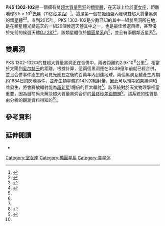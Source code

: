 {{sky|13|05|33.01498|-|10|33|19.4266|3500000000}}
{{Quasar
| name = PKS 1302-102
| image = 
| caption=
| epoch = [[J2000.0|J2000.0]] <ref name=SIMBAD/>
| ra = {{RA|13|05|33.01498}} <ref name=SIMBAD/>
| dec = {{DEC|-10|33|19.4266}} <ref name=SIMBAD/>
| constellation name = [[室女座|室女座]] <ref name= TechTimes-2015-01-08 />
| z = 0.2784 <ref name=SIMBAD/>
| dist_ly = {{convert|3.5|e9ly|Gpc|abbr=on|lk=on}}<ref name= TechTimes-2015-01-08 />
| type = FSRS, FSRQ, FSQ, QSO, E4 <ref name=NED/><ref name=SIMBAD/>
| appmag_v =
| size_v =
| notes =
| names = PG 1302-102,<ref name=NED/> PG 1302-103,<ref name=SIMBAD/> ICRF J130533.0-103319,<ref name=SIMBAD/> [[帕克斯天文台|PKS]] 1302-102,<ref name=NED/> [[帕克斯天文台|PKS]] 1302-103,<ref name=SIMBAD/> PKS [[J2000.0|J]]1305-1033,<ref name=SIMBAD/> PKS [[B1950.0|B]]1302-102,<ref name=NED/> [[類星體|QSO]] [[J2000.0|J]]1305-1033,<ref name=SIMBAD/> [[類星體|QSO]] [[B1950.0|B]]1302-1017<ref name=SIMBAD/>
}}
'''PKS 1302-102'''是一個擁有雙[[超大質量黑洞|超大質量黑洞]]的[[類星體|類星體]]，在天球上位於[[室女座|室女座]]，距離地球3.5 × 10<sup>9</sup>[[光年|光年]]（11亿[[秒差距|秒差距]]）<ref>{{cite news | url=http://www.nytimes.com/2015/09/22/science/space/more-evidence-for-coming-black-hole-collision.html | title=More Evidence for Coming Black Hole Collision | publisher=New York Times | date=16 September 2015 | accessdate=2015-12-29 | archive-date=2015-12-17 | archive-url=https://web.archive.org/web/20151217151524/http://www.nytimes.com/2015/09/22/science/space/more-evidence-for-coming-black-hole-collision.html | dead-url=no }}</ref>。這是第一個在[[吸積盤|吸積盤]]內發現雙超大質量黑洞的類星體<ref name= TechTimes-2015-01-08>{{cite news |url= http://www.techtimes.com/articles/25412/20150108/scientists-prepare-for-first-observation-of-two-black-holes-merging.htm |title= Scientists Prepare For First Observation Of Two Black Holes Merging |publisher= TechTimes |date= 8 January 2015 |accessdate= 2015-01-12 |archive-date= 2015-02-09 |archive-url= https://web.archive.org/web/20150209053840/http://www.techtimes.com/articles/25412/20150108/scientists-prepare-for-first-observation-of-two-black-holes-merging.htm |dead-url= no }}</ref><ref name=Ars-2015-01-08>{{cite news |url= http://arstechnica.com/science/2015/01/supermassive-black-hole-binary-discovered/ |title= Supermassive black hole binary discovered |author= Xaq Rzetelny |date= 8 January 2015 |accessdate= 2015-12-29 |archive-date= 2015-01-11 |archive-url= https://web.archive.org/web/20150111091907/http://arstechnica.com/science/2015/01/supermassive-black-hole-binary-discovered/ |dead-url= no }}</ref>。直到2015年，PKS 1302-102是少數已知的其中一組[[雙黑洞|雙黑洞]]所在地，是在類星體光變巡天的一組20個候選天體其中之一，也是最佳候選目標，甚至優於先前的候選天體[[OJ_287|OJ 287]]<ref name=SnT-2015-01-13>{{cite news |url= http://www.skyandtelescope.com/astronomy-news/black-hole-binary-en-route-merger-0113201423/ |title= Black Hole Binary En Route to Merger? |date= 13 January 2015 |author= Camille M. Carlisle |publisher= Sky & Telescope |accessdate= 2015-12-29 |archive-date= 2016-03-04 |archive-url= https://web.archive.org/web/20160304045142/http://www.skyandtelescope.com/astronomy-news/black-hole-binary-en-route-merger-0113201423/ |dead-url= no }}</ref>。該類星體位於[[橢圓星系|橢圓星系]]內<ref name=NED/>，並且有兩個鄰近星系<ref name=NYTimes-2015-01-07/>。

==雙黑洞==
PKS 1302-102中的雙超大質量黑洞正在合併中，兩者距離約2.9×10<sup>11</sup>公里<ref name= TechTimes-2015-01-08/>，相當於太陽到[[奥尔特云|奥尔特云]]的距離。根據計算，這兩個黑洞應在33.39億年前就已經合併，並且合併事件產生的可見光應在之後約百萬年內到達地球。兩個黑洞互繞產生周期約1884日的閃爍事件，並產生類星體約14%的輻射量。因此可以預期如果黑洞和並發生，將會釋放輻射能為[[超新星|超新星]]1億倍的巨大輻射<ref name=NYTimes-2015-01-07>{{cite news |url= http://www.nytimes.com/2015/01/08/science/in-a-far-off-galaxy-2-black-holes-dance-toward-an-explosive-union.html |title= Black Holes Inch Ahead to Violent Cosmic Union |author= Dennis Overbye |date= 7 January 2015 |publisher= New York Times |accessdate= 2015-12-29 |archive-date= 2015-10-04 |archive-url= https://web.archive.org/web/20151004181224/http://www.nytimes.com/2015/01/08/science/in-a-far-off-galaxy-2-black-holes-dance-toward-an-explosive-union.html |dead-url= no }}</ref>。該系統對於天文物理學相當重要，因為目前尚未解決超大質量黑洞合併的[[雙黑洞#最終秒差距問題|最終秒差距問題]]<ref name=Time-2015-01-07>{{cite news |url= http://time.com/3657299/black-hole-collision/ |title= Ka-Boom! Two Black Holes Get Ready to Collide |author= Michael D. Lemonick |date= 7 January 2015 |publisher= TIME Magazine |accessdate= 2015-12-29 |archive-date= 2016-01-03 |archive-url= https://web.archive.org/web/20160103100929/http://time.com/3657299/black-hole-collision/ |dead-url= no }}</ref>。該系統的性質是由分析{{link-en|卡特林那實時瞬變巡天|Catalina Real-Time Transient Survey}}的觀測資料得知的<ref name=NYTimes-2015-01-07/>。

==參考資料==
{{reflist|refs=
<ref name=SIMBAD>{{cite web |url= http://simbad.u-strasbg.fr/simbad/sim-id?Ident=PG%201302-102 |title= ICRF J130533.0-103319 -- Seyfert 1 Galaxy |publisher= SIMBAD |accessdate= 2015-01-10 |archive-date= 2017-12-01 |archive-url= https://web.archive.org/web/20171201042907/http://simbad.u-strasbg.fr/simbad/sim-id?Ident=PG%201302-102 |dead-url= no }}</ref>
<ref name=NED>{{cite web |url= http://ned.ipac.caltech.edu/cgi-bin/objsearch?objname=PG+1302-102+&extend=no&hconst=73&omegam=0.27&omegav=0.73&corr_z=1&out_csys=Equatorial&out_equinox=J2000.0&obj_sort=RA+or+Longitude&of=pre_text&zv_breaker=30000.0&list_limit=5&img_stamp=YES |title= PG 1302-102 |publisher= NED |accessdate= 2015-01-11 |archive-date= 2019-02-17 |archive-url= https://web.archive.org/web/20190217123806/http://ned.ipac.caltech.edu/cgi-bin/objsearch?objname=PG+1302-102+&extend=no&hconst=73&omegam=0.27&omegav=0.73&corr_z=1&out_csys=Equatorial&out_equinox=J2000.0&obj_sort=RA+or+Longitude&of=pre_text&zv_breaker=30000.0&list_limit=5&img_stamp=YES |dead-url= no }}</ref>
}}

==延伸閱讀==
*{{cite journal|last1=Graham|first1=Matthew J.|last2=Djorgovski|first2=S. G.|last3=Stern|first3=Daniel|last4=Glikman|first4=Eilat|last5=Drake|first5=Andrew J.|last6=Mahabal|first6=Ashish A.|last7=Donalek|first7=Ciro|last8=Larson|first8=Steve|last9=Christensen|first9=Eric|title=A possible close supermassive black-hole binary in a quasar with optical periodicity|journal=Nature|date=7 January 2015|doi=10.1038/nature14143|arxiv=1501.01375|bibcode = 2015Natur.518...74G }}

{{黑洞}}
{{星系}}

[[Category:室女座|Category:室女座]]
[[Category:橢圓星系|Category:橢圓星系]]
[[Category:类星体|Category:类星体]]